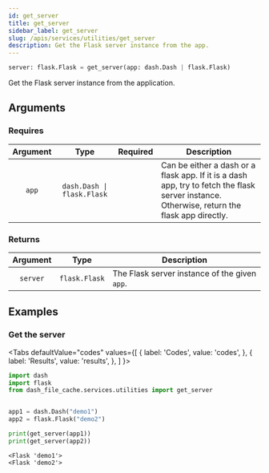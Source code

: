 ```yaml
---
id: get_server
title: get_server
sidebar_label: get_server
slug: /apis/services/utilities/get_server
description: Get the Flask server instance from the app.
---
```





<APITopBar type="func" isPrivate={true} source="services/utilities.py#L61" />

```python
server: flask.Flask = get_server(app: dash.Dash | flask.Flask)
```

Get the Flask server instance from the application.

## Arguments

### Requires

| Argument |            Type            |             Required              | <center>Description</center>                                                                                                                |
| :------: | :------------------------: | :-------------------------------: | ------------------------------------------------------------------------------------------------------------------------------------------- |
|  `app`   | `dash.Dash \| flask.Flask` | <InlineIcon icon={vsiCheckIcon}/> | Can be either a dash or a flask app. If it is a dash app, try to fetch the flask server instance. Otherwise, return the flask app directly. |

### Returns

| Argument |     Type      | <center>Description</center>                  |
| :------: | :-----------: | :-------------------------------------------- |
| `server` | `flask.Flask` | The Flask server instance of the given `app`. |

## Examples

### <IconObjType type="term"/> Get the server

<Tabs
  defaultValue="codes"
  values={[
    { label: 'Codes', value: 'codes', },
    { label: 'Results', value: 'results', },
  ]
}>

<TabItem value="codes">

```python
import dash
import flask
from dash_file_cache.services.utilities import get_server


app1 = dash.Dash("demo1")
app2 = flask.Flask("demo2")

print(get_server(app1))
print(get_server(app2))
```

</TabItem>

<TabItem value="results">

```
<Flask 'demo1'>
<Flask 'demo2'>
```

</TabItem>

</Tabs>
